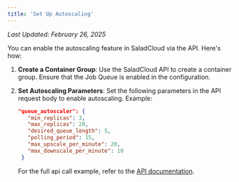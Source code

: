 ```yaml
---
title: 'Set Up Autoscaling'
---
```


*Last Updated: February 26, 2025*


You can enable the autoscaling feature in SaladCloud via the API. Here's how:

1. **Create a Container Group**: Use the SaladCloud API to create a container group. Ensure that the Job Queue is
   enabled in the configuration.

2. **Set Autoscaling Parameters**: Set the following parameters in the API request body to enable autoscaling. Example:

   ```json
   "queue_autoscaler": {
      "min_replicas": 3,
      "max_replicas": 20,
      "desired_queue_length": 5,
      "polling_period": 15,
      "max_upscale_per_minute": 20,
      "max_downscale_per_minute": 10
    }
   ```

   For the full api call example, refer to the
   [API documentation](/reference/saladcloud-api/container_groups/create-a-container-group).
